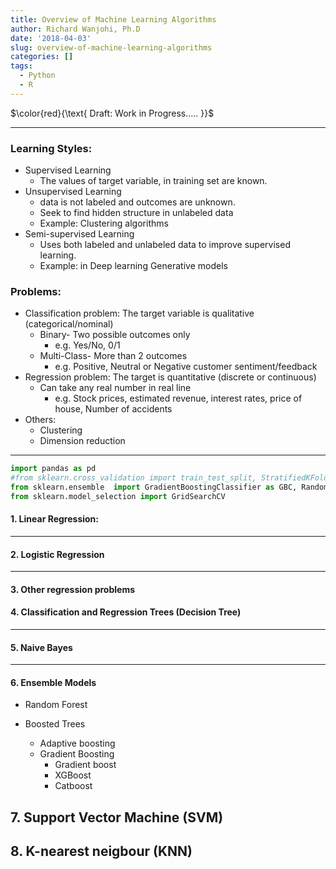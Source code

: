 ```yaml
---
title: Overview of Machine Learning Algorithms
author: Richard Wanjohi, Ph.D
date: '2018-04-03'
slug: overview-of-machine-learning-algorithms
categories: []
tags:
  - Python
  - R
---
```

$\color{red}{\text{ Draft: Work in Progress.....  }}$ 

***
### Learning Styles:

* Supervised Learning
     + The values of target variable, in training set are known.
     
* Unsupervised Learning
     + data is not labeled and outcomes are unknown.
     + Seek to find hidden structure in unlabeled data 
     + Example: Clustering algorithms

* Semi-supervised Learning
     + Uses both labeled and unlabeled data to improve supervised learning.
     + Example: in Deep learning Generative models


### Problems:
* Classification problem: The target variable is qualitative (categorical/nominal)
     + Binary- Two possible outcomes only
          + e.g. Yes/No, 0/1
     + Multi-Class- More than 2 outcomes
          + e.g. Positive, Neutral or Negative  customer sentiment/feedback

* Regression problem: The target is quantitative (discrete or continuous) 
    + Can take any real number in real line
        + e.g. Stock prices, estimated revenue, interest rates, price of house, Number of accidents 

   
* Others:
    +  Clustering
    +  Dimension reduction

***

```python
import pandas as pd
#from sklearn.cross_validation import train_test_split, StratifiedKFold 
from sklearn.ensemble  import GradientBoostingClassifier as GBC, RandomForestClassifier
from sklearn.model_selection import GridSearchCV

```



#### 1. Linear Regression:

*********


#### 2. Logistic Regression

**********

#### 3. Other regression problems


#### 4. Classification and Regression Trees (Decision Tree)

**********

#### 5. Naive Bayes

**********


#### 6. Ensemble Models

* Random Forest

* Boosted Trees
     + Adaptive boosting
     + Gradient Boosting
        * Gradient boost
        * XGBoost
        * Catboost
    
## 7. Support Vector Machine (SVM)



## 8. K-nearest neigbour (KNN)
